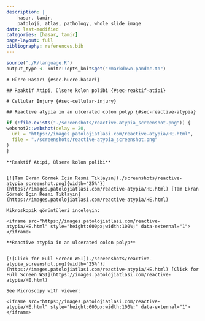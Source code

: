 ```yaml
---
description: |
    hasar, tamir,
    patoloji, atlas, pathology, whole slide image
date: last-modified
categories: [hasar, tamir]
page-layout: full
bibliography: references.bib
---
```


```r

source("./R/language.R")
output_type <- knitr::opts_knit$get("rmarkdown.pandoc.to")

```

```asis
# Hücre Hasarı {#sec-hucre-hasari} 

## Reaktif Atipi, ülsere kolon polibi {#sec-reaktif-atipi} 

```

```asis
# Cellular Injury {#sec-cellular-injury} 

## Reactive atypia in an ulcerated colon polyp {#sec-reactive-atypia} 

```

```r
if (!file.exists("./screenshots/reactive-atypia_screenshot.png")) {
webshot2::webshot(delay = 20,
  url = "https://images.patolojiatlasi.com/reactive-atypia/HE.html",
  file = "./screenshots/reactive-atypia_screenshot.png"
)
}
```

```asis

**Reaktif Atipi, ülsere kolon polibi**


[![Tam Ekran Görmek İçin Resmi Tıklayın](./screenshots/reactive-atypia_screenshot.png){width="25%"}](https://images.patolojiatlasi.com/reactive-atypia/HE.html) [Tam Ekran Görmek İçin Resmi Tıklayın](https://images.patolojiatlasi.com/reactive-atypia/HE.html)

```


```asis

Mikroskopik görüntüleri inceleyin:

<iframe src="https://images.patolojiatlasi.com/reactive-atypia/HE.html" style="height:600px;width:100%;" data-external="1"></iframe>

```

```asis

**Reactive atypia in an ulcerated colon polyp**


[![Click for Full Screen WSI](./screenshots/reactive-atypia_screenshot.png){width="25%"}](https://images.patolojiatlasi.com/reactive-atypia/HE.html) [Click for Full Screen WSI](https://images.patolojiatlasi.com/reactive-atypia/HE.html)

```

```asis

See Microscopy with viewer: 

<iframe src="https://images.patolojiatlasi.com/reactive-atypia/HE.html" style="height:600px;width:100%;" data-external="1"></iframe>

```
